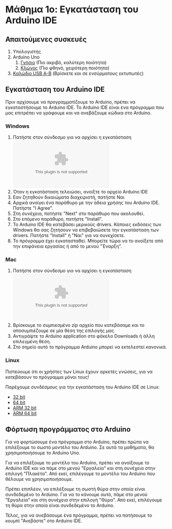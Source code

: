 # Μάθημα 1ο: Εγκατάσταση του Arduino IDE

## Απαιτούμενες συσκευές

1. Υπολογιστής
2. Arduino Uno
    1. [Γνήσιο](https://grobotronics.com/arduino-uno-rev3.html) (Πιο ακριβό, καλύτερη ποιότητα)
    2. [Κλώνος](https://grobotronics.com/funduino-uno-rev3.html) (Πιο φθηνό, χειρότερη ποιότητα)
3. [Καλώδιο USB A-B](https://grobotronics.com/usb-2.0-a-b-1.8m.html) (Βρίσκετε και σε ενσύρματους εκτυπωτές)

## Εγκατάσταση του Arduino IDE

Πριν αρχίσουμε να προγραμματίζουμε το Arduino, 
πρέπει να εγκαταστήσουμε το Arduino IDE. 
Το Arduino IDE είναι ένα πρόγραμμα που μας επιτρέπει να γράφουμε και να ανεβάζουμε κώδικα στο Arduino. 

### Windows

1. Πατήστε στον σύνδεσμο για να αρχίσει η εγκατάσταση ![εδώ](https://downloads.arduino.cc/arduino-1.8.19-windows.exe)
2. Όταν η εγκατάσταση τελειώσει, ανοίξτε το αρχείο Arduino IDE
3. Εαν ζητηθούν δικαιώματα διαχειριστή, πατήστε Ναι
4. Αρχικά ανοίγει ένα παράθυρο με την άδεια χρήσης του Arduino IDE. Πατήστε "Ι Agree".
5. Στη συνέχεια, πατήστε "Next" στο παράθυρο που ακολουθεί.
6. Στο επόμενο παράθυρο, πατήστε "Install". 
7. Το Arduino IDE θα κατεβάσει μερικούς drivers. Κάποιες εκδόσεις των Windows θα σας ζητήσουν να επιβεβαιώσετε την εγκατάσταση των drivers. Πατήστε "Install" ή "Ναι" για να συνεχίσετε.
8. Το πρόγραμμα έχει εγκατασταθεί. Μπορείτε τώρα να το ανοίξετε από την επιφάνεια εργασίας ή από το μενού "Έναρξη".

### Mac

1. Πατήστε στον σύνδεσμο για να αρχίσει η εγκατάσταση ![εδώ](https://downloads.arduino.cc/arduino-1.8.19-macosx.zip)
2. Βρίσκουμε το συμπιεσμένο zip αρχείο που κατεβάσαμε και το αποσυμπιέζουμε σε µία θέση της επιλογής µας
3. Αντιγράψτε το Arduino application στο φάκελο Downloads ή άλλη επιλεγμένη θέση. 
4. Στο σημείο αυτό το πρόγραμμα Arduino μπορεί να εκτελεστεί κανονικά.

### Linux

Πιστεύουμε ότι οι χρήστες των Linux έχουν αρκετές γνώσεις,
για να κατεβάσουν το πρόγραμμα μόνοι τους!

Παρέχουμε συνδέσμους για την εγκατάσταση του Arduino IDE σε Linux:

- [32 bit](https://downloads.arduino.cc/arduino-1.8.19-linux32.tar.xz)
- [64 bit](https://downloads.arduino.cc/arduino-1.8.19-linux64.tar.xz)
- [ARM 32 bit](https://downloads.arduino.cc/arduino-1.8.19-linuxarm.tar.xz)
- [ARM 64 bit](https://downloads.arduino.cc/arduino-1.8.19-linuxaarch64.tar.xz)

## Φόρτωση προγράμματος στο Arduino

Για να φορτώσουμε ένα πρόγραμμα στο Arduino,
πρέπει πρώτα να επιλέξουμε το σωστό μοντέλο του Arduino.
Σε αυτά τα μαθήματα, θα χρησιμοποιήσουμε το Arduino Uno.

Για να επιλέξουμε το μοντέλο του Arduino, 
πρέπει να ανοίξουμε το Arduino IDE και να πάμε στο μενού "Εργαλεία" 
και στη συνέχεια στην επιλογή "Πλακέτα".
Από εκεί, επιλέγουμε το μοντέλο του Arduino που θέλουμε να χρησιμοποιήσουμε.

Πρέπει επιπλέον, να επιλέξουμε τη σωστή θύρα στην οποία είναι συνδεδεμένο το Arduino.
Για να το κάνουμε αυτό, πάμε στο μενού "Εργαλεία" και στη συνέχεια στην επιλογή "Θύρα".
Από εκεί, επιλέγουμε τη θύρα στην οποία είναι συνδεδεμένο το Arduino.

Τέλος, για να ανεβάσουμε ένα πρόγραμμα,
πρέπει να πατήσουμε το κουμπί "Ανεβάστε" στο Arduino IDE.